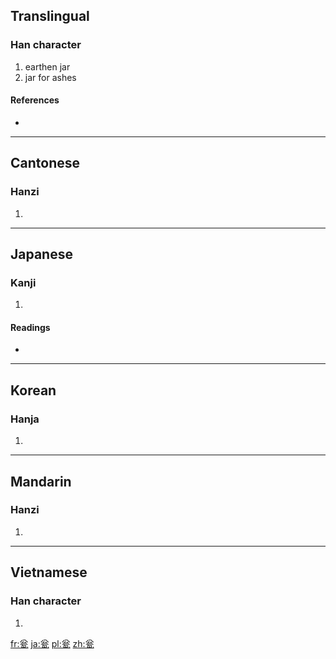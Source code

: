 ==Translingual==

===Han character===
{{Han char|rn=98|rad=瓦|as=04|sn=9|four=8071<sub>7</sub>|canj=金戈一弓 (CIMN)}}

# earthen jar
# jar for ashes

====References====
* {{Han ref|kx=0748.190|dkj=21461|dj=1157.060|hdz=21422.170|uh=74EE|ud=29934|bh=CFD8|bd=53208}}

----

==Cantonese==

===Hanzi===
{{yue-hanzi|jyut=|y=ung3}}

# {{defn|Cantonese|sort=瓦04}}

----

==Japanese==

===Kanji===
{{ja-kanji|grade=|rs=瓦04}}

# {{defn|Japanese|sort=瓦04}}

====Readings====
* {{ja-readings|on=[[おう]] (ō)|kun=[[もたい]] (motai)|nanori=}}

----

==Korean==

===Hanja===
{{ko-hanja|hangeul=옹|eumhun=|rv=ong|mr=ong|y=ong}}

# {{defn|Korean|sort=瓦04}}

----

==Mandarin==

===Hanzi===
{{cmn-hanzi|pin=[[wèng]] ([[weng4]])|wg=weng<sup>4</sup>}}

# {{defn|Mandarin|sort=瓦04}}

----

==Vietnamese==

===Han character===
{{vi-hantu|[[úng]]|rs=瓦04}}

# {{defn|Vietnamese|sort=瓦04}}

[[fr:瓮]]
[[ja:瓮]]
[[pl:瓮]]
[[zh:瓮]]